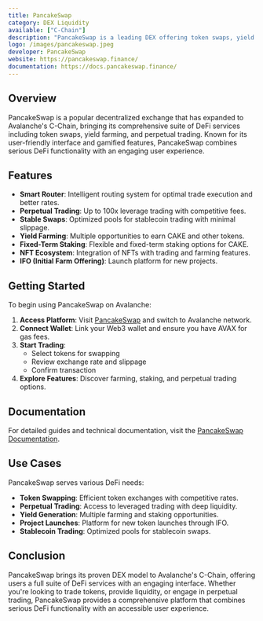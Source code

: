 ```yaml
---
title: PancakeSwap
category: DEX Liquidity
available: ["C-Chain"]
description: "PancakeSwap is a leading DEX offering token swaps, yield farming, and perpetual trading on Avalanche's C-Chain with gamified features."
logo: /images/pancakeswap.jpeg
developer: PancakeSwap
website: https://pancakeswap.finance/
documentation: https://docs.pancakeswap.finance/
---
```


## Overview

PancakeSwap is a popular decentralized exchange that has expanded to Avalanche's C-Chain, bringing its comprehensive suite of DeFi services including token swaps, yield farming, and perpetual trading. Known for its user-friendly interface and gamified features, PancakeSwap combines serious DeFi functionality with an engaging user experience.

## Features

- **Smart Router**: Intelligent routing system for optimal trade execution and better rates.
- **Perpetual Trading**: Up to 100x leverage trading with competitive fees.
- **Stable Swaps**: Optimized pools for stablecoin trading with minimal slippage.
- **Yield Farming**: Multiple opportunities to earn CAKE and other tokens.
- **Fixed-Term Staking**: Flexible and fixed-term staking options for CAKE.
- **NFT Ecosystem**: Integration of NFTs with trading and farming features.
- **IFO (Initial Farm Offering)**: Launch platform for new projects.

## Getting Started

To begin using PancakeSwap on Avalanche:

1. **Access Platform**: Visit [PancakeSwap](https://pancakeswap.finance/) and switch to Avalanche network.
2. **Connect Wallet**: Link your Web3 wallet and ensure you have AVAX for gas fees.
3. **Start Trading**: 
   - Select tokens for swapping
   - Review exchange rate and slippage
   - Confirm transaction
4. **Explore Features**: Discover farming, staking, and perpetual trading options.

## Documentation

For detailed guides and technical documentation, visit the [PancakeSwap Documentation](https://docs.pancakeswap.finance/).

## Use Cases

PancakeSwap serves various DeFi needs:

- **Token Swapping**: Efficient token exchanges with competitive rates.
- **Perpetual Trading**: Access to leveraged trading with deep liquidity.
- **Yield Generation**: Multiple farming and staking opportunities.
- **Project Launches**: Platform for new token launches through IFO.
- **Stablecoin Trading**: Optimized pools for stablecoin swaps.

## Conclusion

PancakeSwap brings its proven DEX model to Avalanche's C-Chain, offering users a full suite of DeFi services with an engaging interface. Whether you're looking to trade tokens, provide liquidity, or engage in perpetual trading, PancakeSwap provides a comprehensive platform that combines serious DeFi functionality with an accessible user experience.